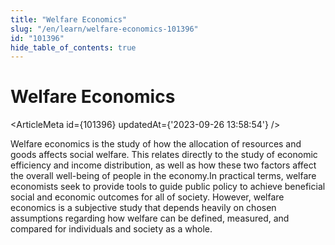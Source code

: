```yaml
---
title: "Welfare Economics"
slug: "/en/learn/welfare-economics-101396"
id: "101396"
hide_table_of_contents: true
---
```



# Welfare Economics

<ArticleMeta id={101396} updatedAt={'2023-09-26 13:58:54'} />
<div className='border-solid border-b border-t-0 my-4 border-[var(--ifm-color-gray-300)]' />

Welfare economics is the study of how the allocation of resources and goods affects social welfare. This relates directly to the study of economic efficiency and income distribution, as well as how these two factors affect the overall well-being of people in the economy.In practical terms, welfare economists seek to provide tools to guide public policy to achieve beneficial social and economic outcomes for all of society. However, welfare economics is a subjective study that depends heavily on chosen assumptions regarding how welfare can be defined, measured, and compared for individuals and society as a whole.
